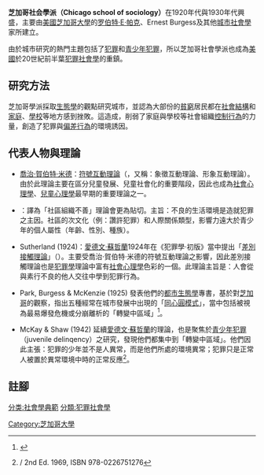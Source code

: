 {{Expert|time=2015-12-14T03:50:33+00:00}}
{{社會學}}
'''芝加哥社会學派（Chicago school of sociology）'''在1920年代與1930年代興盛，主要由[[美國|美國]][[芝加哥大學|芝加哥大學]]的[[罗伯特·E·帕克|罗伯特·E·帕克]]、Ernest Burgess及其他[[城市社會學|城市社會學]]家所建立。

由於城市研究的熱門主題包括了[[犯罪|犯罪]]和[[青少年犯罪|青少年犯罪]]，所以芝加哥社會學派也成為[[美國|美國]]於20世紀前半葉[[犯罪社會學|犯罪社會學]]的重鎮。

==研究方法==
芝加哥學派採取[[生態學|生態學]]的觀點研究城市，並認為大部份的[[貧窮|貧窮]]居民都在[[社會結構|社會結構]]和[[家庭|家庭]]、[[學校|學校]]等地方感到挫敗。這造成{{link-en|社會解組|Social disorganization theory}}，削弱了家庭與學校等社會組織[[社會控制理論|控制]][[行為|行為]]的力量，創造了犯罪與[[偏差行為|偏差行為]]的環境誘因。

==代表人物與理論==
* [[喬治·賀伯特·米德|喬治·賀伯特·米德]]：[[符號互動理論|符號互動理論]]（{{lang-en|Symbolic Interaction Theory}}，又稱：象徵互動理論、形象互動理論）。由於此理論主要在區分兒童發展、兒童社會化的重要階段，因此也成為[[社會心理學|社會心理學]]、[[兒童心理學|兒童心理學]]最早期的重要理論之一。

* {{link-en|社會解組理論|Social disorganization theory}}：譯為「社區組織不善」理論會更為貼切。主旨：不良的生活環境是造就犯罪之主因。社區的次文化（例：讚許犯罪）和人際關係類型，影響力遠大於青少年的個人屬性（年齡、性別、種族）。

* Sutherland (1924)：[[愛德文·蘇哲蘭|愛德文·蘇哲蘭]]1924年在《犯罪學·初版》當中提出「[[差別接觸理論|差別接觸理論]]」（{{lang-en|Differential Association Theory}}）。主要受喬治·賀伯特·米德的符號互動理論之影響，因此差別接觸理論也是[[犯罪學|犯罪學]]理論中富有[[心理-社會心理學|社會心理學]]色彩的一個。此理論主旨是：人會從與素行不良的他人交往中學到犯罪行為。

* Park, Burgess & McKenzie (1925) 發表他們的[[都市生態學|都市生態學]]專書，基於對[[芝加哥|芝加哥]]的觀察，指出五種經常在城市發展中出現的「[[同心圓模式|同心圓模式]]」，當中包括被視為最易爆發危機或分崩離析的「轉變中區域」<ref>{{cite book|author=Park, Robert Ezra; Burgess, Ernest W.; McKenzie, Roderick D.|title=''The City''|year=1925|location=Chicago|publisher=University of Chicago Press}}</ref>。

* McKay & Shaw (1942) 延續[[愛德文·蘇哲蘭|愛德文·蘇哲蘭]]的理論，也是聚焦於[[青少年犯罪|青少年犯罪]]（juvenile delinqency）之研究，發現他們都集中到「轉變中區域」。他們因此主張：犯罪的少年並不是人異常，而是他們所處的環境異常；犯罪只是正常人被置於異常環境中時的正常反應<ref>{{cite book|last1=Shaw|first1=Clifford R.|last2=McKay|first2=Henry D.|year=1942|title=''Juvenile Delinquency in Urban Areas''|url=https://archive.org/details/dli.ernet.544328|location=Chicago|publisher=University of Chicago Press|edition=1st Ed.}} / 2nd Ed. 1969, ISBN 978-0226751276</ref>。

==註腳==
{{reflist|2}}

[[分类:社會學典範|分类:社會學典範]]
[[分類:犯罪社會學|分類:犯罪社會學]]
{{Authority control}}
[[Category:芝加哥大學|Category:芝加哥大學]]